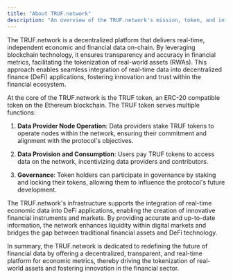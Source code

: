 ---
title: "About TRUF.network"
description: "An overview of the TRUF.network's mission, token, and infrastructure."
---

The TRUF.network is a decentralized platform that delivers real-time, independent economic and financial data on-chain. By leveraging blockchain technology, it ensures transparency and accuracy in financial metrics, facilitating the tokenization of real-world assets (RWAs). This approach enables seamless integration of real-time data into decentralized finance (DeFi) applications, fostering innovation and trust within the financial ecosystem.

At the core of the TRUF.network is the TRUF token, an ERC-20 compatible token on the Ethereum blockchain. The TRUF token serves multiple functions:

1. **Data Provider Node Operation**: Data providers stake TRUF tokens to operate nodes within the network, ensuring their commitment and alignment with the protocol's objectives.

2. **Data Provision and Consumption**: Users pay TRUF tokens to access data on the network, incentivizing data providers and contributors.

3. **Governance**: Token holders can participate in governance by staking and locking their tokens, allowing them to influence the protocol's future development.

The TRUF.network's infrastructure supports the integration of real-time economic data into DeFi applications, enabling the creation of innovative financial instruments and markets. By providing accurate and up-to-date information, the network enhances liquidity within digital markets and bridges the gap between traditional financial assets and DeFi technology.

In summary, the TRUF.network is dedicated to redefining the future of financial data by offering a decentralized, transparent, and real-time platform for economic metrics, thereby driving the tokenization of real-world assets and fostering innovation in the financial sector.
